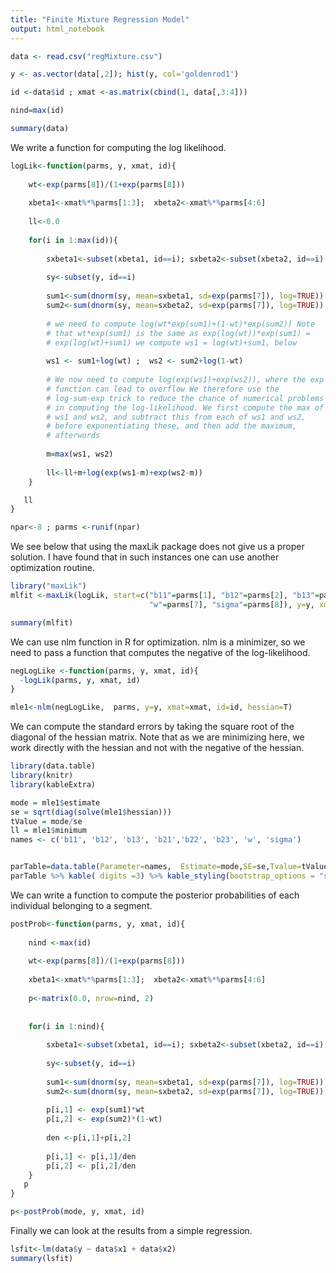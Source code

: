 ```yaml
---
title: "Finite Mixture Regression Model"
output: html_notebook
---
```


```r
data <- read.csv("regMixture.csv")

y <- as.vector(data[,2]); hist(y, col='goldenrod1')

id <-data$id ; xmat <-as.matrix(cbind(1, data[,3:4]))

nind=max(id)

```

```r
summary(data)
```

We write a function for computing the log likelihood.


```r
logLik<-function(parms, y, xmat, id){
    
    wt<-exp(parms[8])/(1+exp(parms[8]))
    
    xbeta1<-xmat%*%parms[1:3];  xbeta2<-xmat%*%parms[4:6]
    
    ll<-0.0
    
    for(i in 1:max(id)){
        
        sxbeta1<-subset(xbeta1, id==i); sxbeta2<-subset(xbeta2, id==i)
        
        sy<-subset(y, id==i)
        
        sum1<-sum(dnorm(sy, mean=sxbeta1, sd=exp(parms[7]), log=TRUE))
        sum2<-sum(dnorm(sy, mean=sxbeta2, sd=exp(parms[7]), log=TRUE))
        
        # we need to compute log(wt*exp(sum1)+(1-wt)*exp(sum2)) Note
        # that wt*exp(sum1) is the same as exp(log(wt))*exp(sum1) =
        # exp(log(wt)+sum1) we compute ws1 = log(wt)+sum1, below
        
        ws1 <- sum1+log(wt) ;  ws2 <- sum2+log(1-wt)
        
        # We now need to compute log(exp(ws1)+exp(ws2)), where the exp
        # function can lead to overflow We therefore use the
        # log-sum-exp trick to reduce the chance of numerical problems
        # in computing the log-likelihood. We first compute the max of
        # ws1 and ws2, and subtract this from each of ws1 and ws2,
        # before exponentiating these, and then add the maximum,
        # afterwords
        
        m=max(ws1, ws2)
        
        ll<-ll+m+log(exp(ws1-m)+exp(ws2-m))
    }

   ll
}
```


```r
npar<-8 ; parms <-runif(npar)
```


We see below that using the maxLik package does not give us a proper solution. I have found that in such instances one can use another optimization routine.


```r
library("maxLik")
mlfit <-maxLik(logLik, start=c("b11"=parms[1], "b12"=parms[2], "b13"=parms[3], "b21"=parms[4], "b22" = parms[5], "b23"= parms[6],
                               "w"=parms[7], "sigma"=parms[8]), y=y, xmat=xmat, id=id, method="BFGS")

```

```r
summary(mlfit)
```

We can use nlm function in R for optimization. nlm is a minimizer, so we need to pass a function that computes the negative of the log-likelihood.

```r

negLogLike <-function(parms, y, xmat, id){
  -logLik(parms, y, xmat, id)
}

mle1<-nlm(negLogLike,  parms, y=y, xmat=xmat, id=id, hessian=T)
```

We can compute the standard errors by taking the square root of the diagonal of the hessian matrix. Note that as we are minimizing here, we work directly with the hessian and not with the negative of the hessian. 


```r
library(data.table)
library(knitr)
library(kableExtra)

mode = mle1$estimate 
se = sqrt(diag(solve(mle1$hessian)))
tValue = mode/se
ll = mle1$minimum 
names <- c('b11', 'b12', 'b13', 'b21','b22', 'b23', 'w', 'sigma')


parTable=data.table(Parameter=names,  Estimate=mode,SE=se,Tvalue=tValue)
parTable %>% kable( digits =3) %>% kable_styling(bootstrap_options = "striped", full_width = F )
```

We can write a function to compute the posterior probabilities of each individual belonging to a segment.


```r

postProb<-function(parms, y, xmat, id){
    
    nind <-max(id)
    
    wt<-exp(parms[8])/(1+exp(parms[8]))
    
    xbeta1<-xmat%*%parms[1:3];  xbeta2<-xmat%*%parms[4:6]
    
    p<-matrix(0.0, nrow=nind, 2)
    
    
    for(i in 1:nind){
        
        sxbeta1<-subset(xbeta1, id==i); sxbeta2<-subset(xbeta2, id==i)
        
        sy<-subset(y, id==i)
        
        sum1<-sum(dnorm(sy, mean=sxbeta1, sd=exp(parms[7]), log=TRUE))
        sum2<-sum(dnorm(sy, mean=sxbeta2, sd=exp(parms[7]), log=TRUE))
       
        p[i,1] <- exp(sum1)*wt
        p[i,2] <- exp(sum2)*(1-wt)
        
        den <-p[i,1]+p[i,2]
        
        p[i,1] <- p[i,1]/den
        p[i,2] <- p[i,2]/den
    }
   p
}

```


```r
p<-postProb(mode, y, xmat, id)

```

Finally we can look at the results from a simple regression.


```r
lsfit<-lm(data$y ~ data$x1 + data$x2)
summary(lsfit)
```

